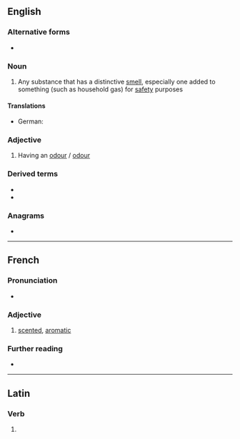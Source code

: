 ==English==

===Alternative forms===
* {{l|en|odourant}}

===Noun===
{{en-noun}}

# Any substance that has a distinctive [[smell]], especially one added to something (such as household gas) for [[safety]] purposes

====Translations====
{{trans-top|substance with distinctive smell}}
* German: {{t|de|Odoriermittel|n}}
{{trans-mid}}
{{trans-bottom}}

===Adjective===
{{en-adj}}

# Having an [[odour]] / [[odour]]

===Derived terms===
* {{l|en|deodorant}}
* {{l|en|reodorant}}

===Anagrams===
* {{anagrams|en|donator|tandoor|tornado}}

----

==French==

===Pronunciation===
* {{audio|Fr-odorant.ogg|Audio|lang=fr}}

===Adjective===
{{fr-adj}}

# [[scented]], [[aromatic]]

===Further reading===
* {{R:TLFi}}

----

==Latin==

===Verb===
{{la-verb-form|odōrant}}

# {{inflection of|odōrō||3|p|pres|actv|indc|lang=la}}
